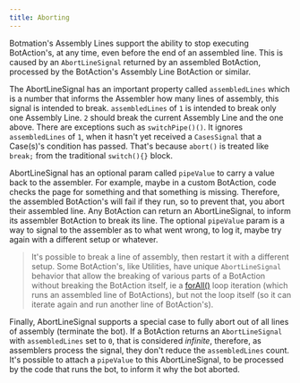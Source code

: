 ---
title: Aborting
---

Botmation's Assembly Lines support the ability to stop executing BotAction's, at any time, even before the end of an assembled line. This is caused by an `AbortLineSignal` returned by an assembled BotAction, processed by the BotAction's Assembly Line BotAction or similar.

The AbortLineSignal has an important property called `assembledLines` which is a number that informs the Assembler how many lines of assembly, this signal is intended to break. `assembledLines` of `1` is intended to break only one Assembly Line. `2` should break the current Assembly Line and the one above. There are exceptions such as `switchPipe()()`. It ignores `assembledLines` of `1`, when it hasn't yet received a `CasesSignal` that a Case(s)'s condition has passed. That's because `abort()` is treated like `break;` from the traditional `switch(){}` block.

AbortLineSignal has an optional param called `pipeValue` to carry a value back to the assembler. For example, maybe in a custom BotAction, code checks the page for something and that something is missing. Therefore, the assembled BotAction's will fail if they run, so to prevent that, you abort their assembled line. Any BotAction can return an AbortLineSignal, to inform its assembler BotAction to break its line. The optional `pipeValue` param is a way to signal to the assembler as to what went wrong, to log it, maybe try again with a different setup or whatever.

> It's possible to break a line of assembly, then restart it with a different setup. Some BotAction's, like Utilities, have unique `AbortLineSignal` behavior that allow the breaking of various parts of a BotAction without breaking the BotAction itself, ie a [forAll()](/api/utilities#for-all) loop iteration (which runs an assembled line of BotActions), but not the loop itself (so it can iterate again and run another line of BotAction's).

Finally, AbortLineSignal supports a special case to fully abort out of all lines of assembly (terminate the bot). If a BotAction returns an `AbortLineSignal` with `assembledLines` set to `0`, that is considered *infinite*, therefore, as assemblers process the signal, they don't reduce the `assembledLines` count. It's possible to attach a `pipeValue` to this AbortLineSignal, to be processed by the code that runs the bot, to inform it why the bot aborted.